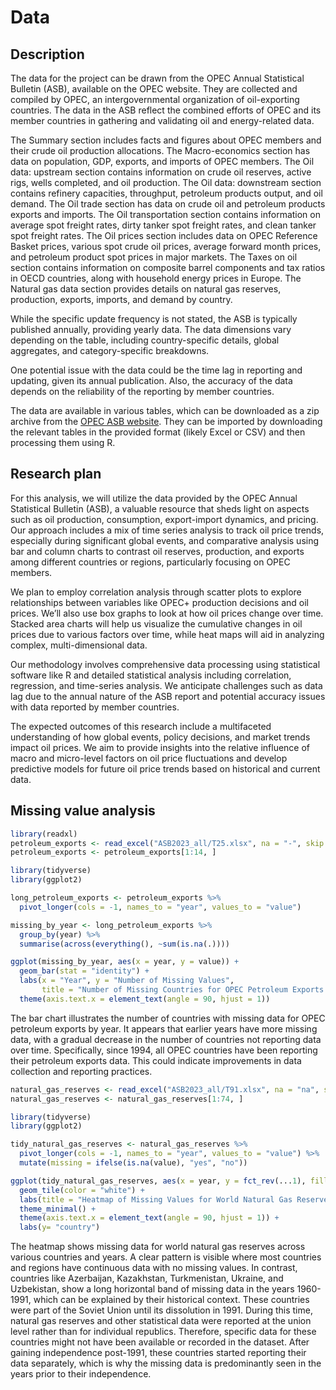 # Data

## Description


The data for the project can be drawn from the OPEC Annual Statistical Bulletin (ASB), available on the OPEC website. They are collected and compiled by OPEC, an intergovernmental organization of oil-exporting countries. The data in the ASB reflect the combined efforts of OPEC and its member countries in gathering and validating oil and energy-related data.

The Summary section includes facts and figures about OPEC members and their crude oil production allocations. The Macro-economics section has data on population, GDP, exports, and imports of OPEC members. The Oil data: upstream section contains information on crude oil reserves, active rigs, wells completed, and oil production. The Oil data: downstream section contains refinery capacities, throughput, petroleum products output, and oil demand. The Oil trade section has data on crude oil and petroleum products exports and imports. The Oil transportation section contains information on average spot freight rates, dirty tanker spot freight rates, and clean tanker spot freight rates. The Oil prices section includes data on OPEC Reference Basket prices, various spot crude oil prices, average forward month prices, and petroleum product spot prices in major markets. The Taxes on oil section contains information on composite barrel components and tax ratios in OECD countries, along with household energy prices in Europe. The Natural gas data section provides details on natural gas reserves, production, exports, imports, and demand by country.

While the specific update frequency is not stated, the ASB is typically published annually, providing yearly data. The data dimensions vary depending on the table, including country-specific details, global aggregates, and category-specific breakdowns.

One potential issue with the data could be the time lag in reporting and updating, given its annual publication. Also, the accuracy of the data depends on the reliability of the reporting by member countries.

The data are available in various tables, which can be downloaded as a zip archive from the [OPEC ASB website](https://asb.opec.org/data/ASB_Data.php#:~:text=%23%20%E3%80%9010%E2%80%A0Data%20download%20,Dirty%20tanker%20spot%20freight%20rates). They can be imported by downloading the relevant tables in the provided format (likely Excel or CSV) and then processing them using R.


## Research plan
For this analysis, we will utilize the data provided by the OPEC Annual Statistical Bulletin (ASB), a valuable resource that sheds light on aspects such as oil production, consumption, export-import dynamics, and pricing. Our approach includes a mix of time series analysis to track oil price trends, especially during significant global events, and comparative analysis using bar and column charts to contrast oil reserves, production, and exports among different countries or regions, particularly focusing on OPEC members.

We plan to employ correlation analysis through scatter plots to explore relationships between variables like OPEC+ production decisions and oil prices. We'll also use box graphs to look at how oil prices change over time. Stacked area charts will help us visualize the cumulative changes in oil prices due to various factors over time, while heat maps will aid in analyzing complex, multi-dimensional data.

Our methodology involves comprehensive data processing using statistical software like R and detailed statistical analysis including correlation, regression, and time-series analysis. We anticipate challenges such as data lag due to the annual nature of the ASB report and potential accuracy issues with data reported by member countries.

The expected outcomes of this research include a multifaceted understanding of how global events, policy decisions, and market trends impact oil prices. We aim to provide insights into the relative influence of macro and micro-level factors on oil price fluctuations and develop predictive models for future oil price trends based on historical and current data.


## Missing value analysis

```r
library(readxl)
petroleum_exports <- read_excel("ASB2023_all/T25.xlsx", na = "-", skip = 2)
petroleum_exports <- petroleum_exports[1:14, ]
```

```r
library(tidyverse)
library(ggplot2)

long_petroleum_exports <- petroleum_exports %>%
  pivot_longer(cols = -1, names_to = "year", values_to = "value")

missing_by_year <- long_petroleum_exports %>%
  group_by(year) %>%
  summarise(across(everything(), ~sum(is.na(.))))

ggplot(missing_by_year, aes(x = year, y = value)) +
  geom_bar(stat = "identity") +
  labs(x = "Year", y = "Number of Missing Values", 
       title = "Number of Missing Countries for OPEC Petroleum Exports Data by Year") +
  theme(axis.text.x = element_text(angle = 90, hjust = 1))
```

The bar chart illustrates the number of countries with missing data for OPEC petroleum exports by year. It appears that earlier years have more missing data, with a gradual decrease in the number of countries not reporting data over time. Specifically, since 1994, all OPEC countries have been reporting their petroleum exports data. This could indicate improvements in data collection and reporting practices.

```r
natural_gas_reserves <- read_excel("ASB2023_all/T91.xlsx", na = "na", skip = 2)
natural_gas_reserves <- natural_gas_reserves[1:74, ]
```

```r
library(tidyverse)
library(ggplot2)

tidy_natural_gas_reserves <- natural_gas_reserves %>%
  pivot_longer(cols = -1, names_to = "year", values_to = "value") %>%
  mutate(missing = ifelse(is.na(value), "yes", "no"))

ggplot(tidy_natural_gas_reserves, aes(x = year, y = fct_rev(...1), fill = missing)) +
  geom_tile(color = "white") +
  labs(title = "Heatmap of Missing Values for World Natural Gas Reserves") +
  theme_minimal() +
  theme(axis.text.x = element_text(angle = 90, hjust = 1)) +
  labs(y= "country")
```

The heatmap shows missing data for world natural gas reserves across various countries and years. A clear pattern is visible where most countries and regions have continuous data with no missing values. In contrast, countries like Azerbaijan, Kazakhstan, Turkmenistan, Ukraine, and Uzbekistan, show a long horizontal band of missing data in the years 1960-1991, which can be explained by their historical context. These countries were part of the Soviet Union until its dissolution in 1991. During this time, natural gas reserves and other statistical data were reported at the union level rather than for individual republics. Therefore, specific data for these countries might not have been available or recorded in the dataset. After gaining independence post-1991, these countries started reporting their data separately, which is why the missing data is predominantly seen in the years prior to their independence.
